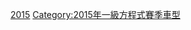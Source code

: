 {{Navbox
|name = F1 cars 2015
|title = [[2015年世界一級方程式錦標賽]]參賽車型
|state = expanded
|listclass = hlist
|list1 =
* [[法拉利SF15-T]]
* [[印度威力VJM08]]
* [[蓮花E23 Hybrid]]
* [[瑪魯西亞MR03]]
* [[麥拉倫MP4-30]]
* [[梅賽德斯F1 W06 Hybrid]]
* [[紅牛RB11]]
* [[薩伯C34]]
* [[紅牛二隊STR10]]
* [[威廉斯FW37]]
}}<noinclude>
{{collapsible option}}
[[Category:各賽季一級方程式車型模板|2015]]
</noinclude>
<includeonly>
[[Category:2015年一級方程式賽季車型‎]]
</includeonly>